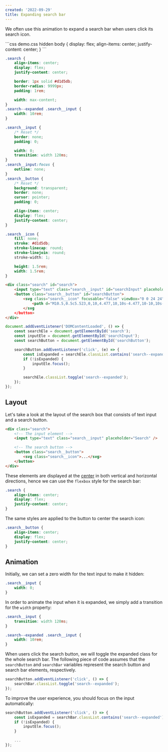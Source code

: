 ```yaml
---
created: '2022-09-29'
title: Expanding search bar
---
```


We often use this animation to expand a search bar when users click its search icon.

<Playground>
```css demo.css hidden
body {
    display: flex;
    align-items: center;
    justify-content: center;
}
```

```css styles.css
.search {
    align-items: center;
    display: flex;
    justify-content: center;

    border: 1px solid #d1d5db;
    border-radius: 9999px;
    padding: 1rem;

    width: max-content;
}
.search--expanded .search__input {
    width: 10rem;
}

.search__input {
    /* Reset */
    border: none;
    padding: 0;

    width: 0;
    transition: width 120ms;
}
.search__input:focus {
    outline: none;
}
.search__button {
    /* Reset */
    background: transparent;
    border: none;
    cursor: pointer;
    padding: 0;

    align-items: center;
    display: flex;
    justify-content: center;
}

.search__icon {
    fill: none;
    stroke: #d1d5db;
    stroke-linecap: round;
    stroke-linejoin: round;
    stroke-width: 1;

    height: 1.5rem;
    width: 1.5rem;
}
```

```html index.html
<div class="search" id="search">
    <input type="text" class="search__input" id="searchInput" placeholder="Search" />
    <button class="search__button" id="searchButton">
        <svg class="search__icon" focusable="false" viewBox="0 0 24 24">
            <path d="M10.5,0.5c5.523,0,10,4.477,10,10s-4.477,10-10,10s-10-4.477-10-10S4.977,0.5,10.5,0.5z M23.5,23.5 l-5.929-5.929"></path>
        </svg
    </button>
</div>
```

```js script.js
document.addEventListener('DOMContentLoaded', () => {
    const searchEle = document.getElementById('search');
    const inputEle = document.getElementById('searchInput');
    const searchButton = document.getElementById('searchButton');

    searchButton.addEventListener('click', (e) => {
        const isExpanded = searchEle.classList.contains('search--expanded');
        if (!isExpanded) {
            inputEle.focus();
        }

        searchEle.classList.toggle('search--expanded');
    });
});
```
</Playground>

## Layout

Let's take a look at the layout of the search box that consists of text input and a search button.

```html
<div class="search">
    <!-- The input element -->
    <input type="text" class="search__input" placeholder="Search" />

    <!-- The search button -->
    <button class="search__button">
        <svg class="search__icon">...</svg>
    </button>
</div>
```

These elements are displayed at the [center](https://phuoc.ng/collection/css-layout/centering/) in both vertical and horizontal directions, hence we can use the `flexbox` style for the search bar:

```css
.search {
    align-items: center;
    display: flex;
    justify-content: center;
}
```

The same styles are applied to the button to center the search icon:

```css
.search__button {
    align-items: center;
    display: flex;
    justify-content: center;
}
```

## Animation

Initially, we can set a zero width for the text input to make it hidden:

```css
.search__input {
    width: 0;
}
```

In order to animate the input when it is expanded, we simply add a transition for the `width` property:

```css
.search__input {
    transition: width 120ms;
}

.search--expanded .search__input {
    width: 10rem;
}
```

When users click the search button, we will toggle the expanded class for the whole search bar. The following piece of code assumes that the `searchButton` and `searchBar` variables represent the search button and search bar elements, respectively.

```js
searchButton.addEventListener('click', () => {
    searchBar.classList.toggle('search--expanded');
});
```

To improve the user experience, you should focus on the input automatically:

```js
searchButton.addEventListener('click', () => {
    const isExpanded = searchBar.classList.contains('search--expanded');
    if (!isExpanded) {
        inputEle.focus();
    }

    ...
});
```
